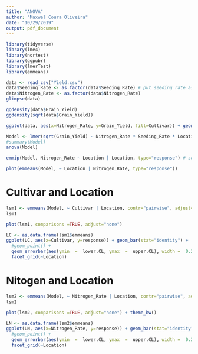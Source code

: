 ```yaml
---
title: "ANOVA"
author: "Maxwel Coura Oliveira"
date: "10/29/2019"
output: pdf_document
---
```


```r
library(tidyverse)
library(lme4)
library(nortest)
library(ggpubr)
library(lmerTest)
library(emmeans)
```



```r
data <- read_csv("Yield.csv")
data$Seeding_Rate <- as.factor(data$Seeding_Rate) # put seeding rate as a factor
data$Nitrogen_Rate <- as.factor(data$Nitrogen_Rate)
glimpse(data)
```

```r
ggdensity(data$Grain_Yield)
ggdensity(sqrt(data$Grain_Yield))
```


```r
ggplot(data, aes(x=Nitrogen_Rate, y=Grain_Yield, fill=Cultivar)) + geom_bar(stat="summary", position = "dodge") + facet_grid(~Location)
```



```r
Model <- lmer(sqrt(Grain_Yield) ~ Nitrogen_Rate * Seeding_Rate * Location * Cultivar + (1|Rep), data=data)
#summary(Model)
anova(Model)
```


```r
emmip(Model, Nitrogen_Rate ~ Location | Location, type="response") # see the interactions
```


```r
plot(emmeans(Model, ~ Location | Nitrogen_Rate, type="response"))
```




# Cultivar and Location

```r
lsm1 <- emmeans(Model, ~ Cultivar | Location, contr="pairwise", adjust="none", type="response")
lsm1
```


```r
plot(lsm1, comparisons =TRUE, adjust="none")
```



```r
LC <- as.data.frame(lsm1$emmeans)
ggplot(LC, aes(x=Cultivar, y=response)) + geom_bar(stat="identity") + 
  #geom_point() +
  geom_errorbar(aes(ymin  =  lower.CL, ymax  =  upper.CL), width =  0.2, size  =  0.7) +
  facet_grid(~Location)
```



# Nitogen and Location


```r
lsm2 <- emmeans(Model, ~ Nitrogen_Rate | Location, contr="pairwise", adjust="none", type="response")
lsm2
```


```r
plot(lsm2, comparisons =TRUE, adjust="none") + theme_bw()
```



```r
LN <- as.data.frame(lsm2$emmeans)
ggplot(LN, aes(x=Nitrogen_Rate, y=response)) + geom_bar(stat="identity") + theme_bw() +
  #geom_point() +
  geom_errorbar(aes(ymin  =  lower.CL, ymax  =  upper.CL), width =  0.2, size  =  0.7) +
  facet_grid(~Location)
```

